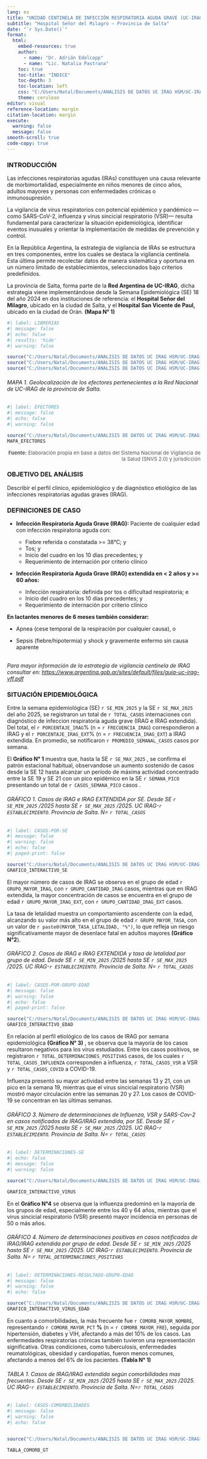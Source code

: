 ```yaml
---
lang: es 
title: "UNIDAD CENTINELA DE INFECCIÓN RESPIRATORIA AGUDA GRAVE (UC-IRAG)"
subtitle: "Hospital Señor del Milagro – Provincia de Salta"
date: "`r Sys.Date()`"
format:
  html: 
    embed-resources: true
    author: 
      - name: "Dr. Adrián Edelcopp"
      - name: "Lic. Natalia Pastrana"
    toc: true
    toc-title: "ÍNDICE"
    toc-depth: 3
    toc-location: left
    css: "C:/Users/Natal/Documents/ANALISIS DE DATOS UC IRAG HSM/UC-IRAG-SALTA/TEMPLATES/CSS/estilo.css"
    theme: cerulean
editor: visual
reference-location: margin
citation-location: margin
execute: 
  warning: false
  message: false
smooth-scroll: true
code-copy: true
---
```


### INTRODUCCIÓN

Las infecciones respiratorias agudas (IRAs) constituyen una causa relevante de morbimortalidad, especialmente en niños menores de cinco años, adultos mayores y personas con enfermedades crónicas o inmunosupresión.

La vigilancia de virus respiratorios con potencial epidémico y pandémico —como SARS-CoV-2, influenza y virus sincicial respiratorio (VSR)— resulta fundamental para caracterizar la situación epidemiológica, identificar eventos inusuales y orientar la implementación de medidas de prevención y control.

En la República Argentina, la estrategia de vigilancia de IRAs se estructura en tres componentes, entre los cuales se destaca la vigilancia centinela. Esta última permite recolectar datos de manera sistemática y oportuna en un número limitado de establecimientos, seleccionados bajo criterios predefinidos.

La provincia de Salta, forma parte de la **Red Argentina de UC-IRAG**, dicha estrategia viene implementándose desde la Semana Epidemiológica (SE) 18 del año 2024 en dos instituciones de referencia: el **Hospital Señor del Milagro**, ubicado en la ciudad de Salta, y el **Hospital San Vicente de Paul,** ubicado en la ciudad de Orán. **(Mapa N° 1)**

```r
#| label: LIBRERIAS
#| message: false 
#| echo: false
#| results: 'hide'
#| warning: false

source("C:/Users/Natal/Documents/ANALISIS DE DATOS UC IRAG HSM/UC-IRAG-SALTA/SCRIPTS/IMPORTAR BASE DE DATOS.R")
source("C:/Users/Natal/Documents/ANALISIS DE DATOS UC IRAG HSM/UC-IRAG-SALTA/SCRIPTS/EXPLORACION BASE Y NUEVO DATAFRAME.R")
source("C:/Users/Natal/Documents/ANALISIS DE DATOS UC IRAG HSM/UC-IRAG-SALTA/SCRIPTS/TEXTO_ENRIQUECIDO.R")
```

###### MAPA 1. Geolocalización de los efectores pertenecientes a la Red Nacional de UC-IRAG de la provincia de Salta.

```r
#| label: EFECTORES
#| message: false 
#| echo: false
#| warning: false

source("C:/Users/Natal/Documents/ANALISIS DE DATOS UC IRAG HSM/UC-IRAG-SALTA/SCRIPTS/MAPA INTERACT DE EFECTORES.R")
MAPA_EFECTORES
```

::: {style="text-align: right; font-size: 13px; color: #555; margin-top: 8px;"}
<b>Fuente:</b> Elaboración propia en base a datos del Sistema Nacional de Vigilancia de la Salud (SNVS 2.0) y jurisdicción
:::

### OBJETIVO DEL ANÁLISIS

Describir el perfil clínico, epidemiológico y de diagnóstico etiológico de las infecciones respiratorias agudas graves (IRAG).

### DEFINICIONES DE CASO

-   **Infección Respiratoria Aguda Grave (IRAG):** Paciente de cualquier edad con infección respiratoria aguda con:

    -   Fiebre referida o constatada \>= 38°C; y
    -   Tos; y
    -   Inicio del cuadro en los 10 días precedentes; y
    -   Requerimiento de internación por criterio clínico

-   **Infección Respiratoria Aguda Grave (IRAG) extendida en \< 2 años y \>= 60 años:**

    -   Infección respiratoria: definida por tos o dificultad respiratoria; e
    -   Inicio del cuadro en los 10 días precedentes; y
    -   Requerimiento de internación por criterio clínico

**En lactantes menores de 6 meses también considerar:**

-   Apnea (cese temporal de la respiración por cualquier causa), o

-   Sepsis (fiebre/hipotermia) y shock y gravemente enfermo sin causa aparente

*\
Para mayor información de la estrategia de vigilancia centinela de IRAG consultar en: <https://www.argentina.gob.ar/sites/default/files/guia-uc-irag-vff.pdf>*

### SITUACIÓN EPIDEMIOLÓGICA

Entre la semana epidemiológica (SE) `r SE_MIN_2025` y la SE `r SE_MAX_2025` del año 2025, se registraron un total de `r TOTAL_CASOS` internaciones con diagnóstico de infeccion respiratoria aguda grave (IRAG e IRAG extendida). Del total, el `r PORCENTAJE_IRAG`% (n = `r FRECUENCIA_IRAG`) correspondieron a IRAG y el `r PORCENTAJE_IRAG_EXT`% (n = `r FRECUENCIA_IRAG_EXT`) a IRAG extendida. En promedio, se notificaron `r PROMEDIO_SEMANAL_CASOS` casos por semana.

El **Gráfico N° 1** muestra que, hasta la SE `r SE_MAX_2025` , se confirma el patrón estacional habitual, observandose un aumento sostenido de casos desde la SE 12 hasta alcanzar un período de máxima actividad concentrado entre la SE 19 y SE 21 con un pico epidémico en la SE `r SEMANA_PICO` presentando un total de `r CASOS_SEMANA_PICO` casos .

###### GRÁFICO 1. Casos de IRAG e IRAG EXTENDIDA por SE. Desde SE `r SE_MIN_2025` /2025 hasta SE `r SE_MAX_2025` /2025. UC IRAG-`r ESTABLECIMIENTO`. Provincia de Salta. N= `r TOTAL_CASOS`

```r
#| label: CASOS-POR-SE
#| message: false
#| warning: false
#| echo: false
#| paged-print: false

source("C:/Users/Natal/Documents/ANALISIS DE DATOS UC IRAG HSM/UC-IRAG-SALTA/SCRIPTS/GRAFICO IRAG POR SE.R")
GRAFICO_INTERACTIVO_SE


```

El mayor número de casos de IRAG se observa en el grupo de edad `r GRUPO_MAYOR_IRAG`, con `r GRUPO_CANTIDAD_IRAG` casos, mientras que en IRAG extendida, la mayor concentración de casos se encuentra en el grupo de edad `r GRUPO_MAYOR_IRAG_EXT`, con `r GRUPO_CANTIDAD_IRAG_EXT` casos.

La tasa de letalidad muestra un comportamiento ascendente con la edad, alcanzando su valor más alto en el grupo de edad `r GRUPO_MAYOR_TASA`, con un valor de `r paste0(MAYOR_TASA_LETALIDAD, "%")`, lo que refleja un riesgo significativamente mayor de desenlace fatal en adultos mayores **(Gráfico N°2**).

###### GRÁFICO 2. Casos de IRAG e IRAG EXTENDIDA y tasa de letalidad por grupo de edad. Desde SE `r SE_MIN_2025` /2025 hasta SE `r SE_MAX_2025` /2025. UC IRAG-`r ESTABLECIMIENTO`. Provincia de Salta. N= `r TOTAL_CASOS`

```r
#| label: CASOS-POR-GRUPO-EDAD
#| message: false
#| warning: false
#| echo: false
#| paged-print: false

source("C:/Users/Natal/Documents/ANALISIS DE DATOS UC IRAG HSM/UC-IRAG-SALTA/SCRIPTS/CASOS DE IRAG POR GRUPO DE EDAD.R")
GRAFICO_INTERACTIVO_EDAD
```

En relación al perfil etiológico de los casos de IRAG por semana epidemiológica **(Gráfico N° 3)** , se observa que la mayoría de los casos resultaron negativos para los virus estudiados. Entre los casos positivos, se registraron `r TOTAL_DETERMINACIONES_POSITIVAS` casos, de los cuales `r TOTAL_CASOS_INFLUENZA` corresponden a influenza, `r TOTAL_CASOS_VSR` a VSR y `r TOTAL_CASOS_COVID` a COVID-19.

Influenza presentó su mayor actividad entre las semanas 13 y 21, con un pico en la semana 19, mientras que el virus sincicial respiratorio (VSR) mostró mayor circulación entre las semanas 20 y 27. Los casos de COVID-19 se concentran en las últimas semanas.

###### GRÁFICO 3. Número de determinaciones de Influenza, VSR y SARS-Cov-2 en casos notificados de IRAG/IRAG extendida, por SE. Desde SE `r SE_MIN_2025` /2025 hasta SE `r SE_MAX_2025` /2025. UC IRAG-`r ESTABLECIMIENTO`. Provincia de Salta. N= `r TOTAL_CASOS`

```r
#| label: DETERMINACIONES-SE
#| echo: false
#| message: false
#| warning: false

source("C:/Users/Natal/Documents/ANALISIS DE DATOS UC IRAG HSM/UC-IRAG-SALTA/SCRIPTS/DETECCIONES POR SEMANA.R")

GRAFICO_INTERACTIVO_VIRUS

```

En el **Gráfico N°4** se observa que la influenza predominó en la mayoría de los grupos de edad, especialmente entre los 40 y 64 años, mientras que el virus sincicial respiratorio (VSR) presentó mayor incidencia en personas de 50 o más años.

###### GRÁFICO 4. Número de determinaciones positivas en casos notificados de IRAG/IRAG extendida por grupo de edad. Desde SE `r SE_MIN_2025` /2025 hasta SE `r SE_MAX_2025` /2025. UC IRAG-`r ESTABLECIMIENTO`. Provincia de Salta. N= `r TOTAL_DETERMINACIONES_POSITIVAS`

```r
#| label: DETERMINACIONES-RESULTADO-GRUPO-EDAD
#| message: false
#| warning: false
#| echo: false

source("C:/Users/Natal/Documents/ANALISIS DE DATOS UC IRAG HSM/UC-IRAG-SALTA/SCRIPTS/DETECCIONES POR GRUPO DE EDAD.R")
GRAFICO_INTERACTIVO_VIRUS_EDAD
```

En cuanto a comorbilidades, la más frecuente fue `r COMORB_MAYOR_NOMBRE`, representando `r COMORB_MAYOR_PCT` **%** (n = `r COMORB_MAYOR_FRE`), seguida por hipertensión, diabetes y VIH, afectando a más del 10% de los casos. Las enfermedades respiratorias crónicas también tuvieron una representación significativa. Otras condiciones, como tuberculosis, enfermedades reumatológicas, obesidad y cardiopatías, fueron menos comunes, afectando a menos del 6% de los pacientes. **(Tabla N° 1)**

###### TABLA 1. Casos de IRAG/IRAG extendida según comorbilidades mas frecuentes. Desde SE `r SE_MIN_2025` /2025 hasta SE `r SE_MAX_2025` /2025. UC IRAG-`r ESTABLECIMIENTO`. Provincia de Salta. N=`r TOTAL_CASOS`

```r
#| label: CASOS-COMORBILIDADES
#| message: false
#| warning: false
#| echo: false


source("C:/Users/Natal/Documents/ANALISIS DE DATOS UC IRAG HSM/UC-IRAG-SALTA/SCRIPTS/COMORBILIDADES.R")

TABLA_COMORB_GT
```

###### 
